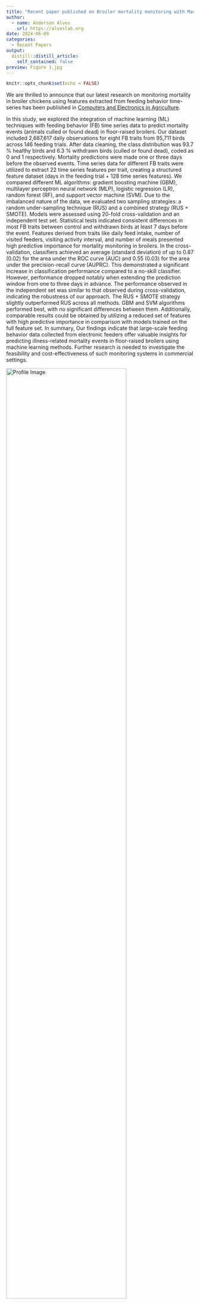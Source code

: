 ```yaml
---
title: "Recent paper published on Broiler mortality monitoring with Machine Learning"
author:
  - name: Anderson Alves
    url: https://alveslab.org
date: 2024-06-09
categories:
  - Recent Papers
output:
  distill::distill_article:
    self_contained: false
preview: Figure 1.jpg
---
```


```r
knitr::opts_chunk$set(echo = FALSE)
```

We are thrilled to announce that our latest research on monitoring mortality in broiler chickens using features extracted from feeding behavior time-series has been published in <span style="color: red;"> [Computers and Electronics in Agriculture](https://www.sciencedirect.com/science/article/pii/S0168169924005155?dgcid=author)</span>.

In this study, we explored the integration of machine learning (ML) techniques with feeding behavior (FB) time series data to predict mortality events (animals culled or found dead) in floor-raised broilers. Our dataset included 2,667,617 daily observations for eight FB traits from 95,711 birds across 146 feeding trials. After data cleaning, the class distribution was 93.7 % healthy birds and 6.3 % withdrawn birds (culled or found dead), coded as 0 and 1 respectively. Mortality predictions were made one or three days before the observed events. Time series data for different FB traits were utilized to extract 22 time series features per trait, creating a structured feature dataset (days in the feeding trial + 128 time series features). We compared different ML algorithms: gradient boosting machine (GBM), multilayer perceptron neural network (MLP), logistic regression (LR), random forest (RF), and support vector machine (SVM). Due to the imbalanced nature of the data, we evaluated two sampling strategies: a random under-sampling technique (RUS) and a combined strategy (RUS + SMOTE). Models were assessed using 20-fold cross-validation and an independent test set. Statistical tests indicated consistent differences in most FB traits between control and withdrawn birds at least 7 days before the event. Features derived from traits like daily feed intake, number of visited feeders, visiting activity interval, and number of meals presented high predictive importance for mortality monitoring in broilers. In the cross-validation, classifiers achieved an average (standard deviation) of up to 0.87 (0.02) for the area under the ROC curve (AUC) and 0.55 (0.03) for the area under the precision-recall curve (AUPRC). This demonstrated a significant increase in classification performance compared to a no-skill classifier. However, performance dropped notably when extending the prediction window from one to three days in advance. The performance observed in the independent set was similar to that observed during cross-validation, indicating the robustness of our approach. The RUS + SMOTE strategy slightly outperformed RUS across all methods. GBM and SVM algorithms performed best, with no significant differences between them. Additionally, comparable results could be obtained by utilizing a reduced set of features with high predictive importance in comparison with models trained on the full feature set. In summary, Our findings indicate that large-scale feeding behavior data collected from electronic feeders offer valuable insights for predicting illness-related mortality events in floor-raised broilers using machine learning methods. Further research is needed to investigate the feasibility and cost-effectiveness of such monitoring systems in commercial settings.

<img src="Figure 1.jpg" alt="Profile Image" style="width: 80%;">



